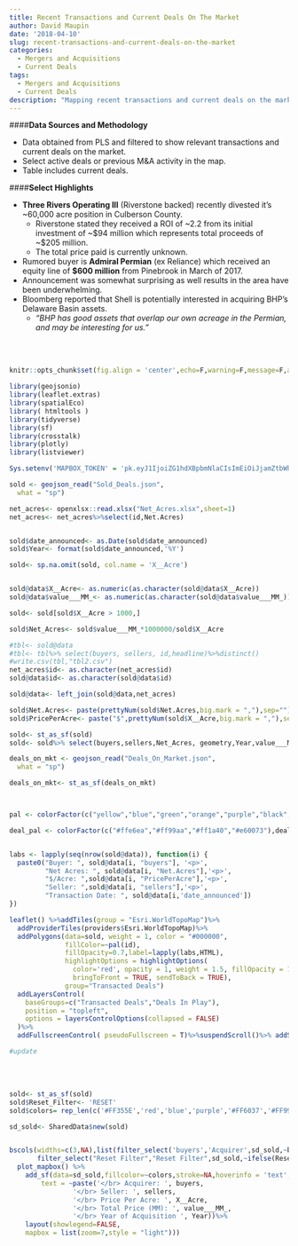 ```yaml
---
title: Recent Transactions and Current Deals On The Market
author: David Maupin
date: '2018-04-10'
slug: recent-transactions-and-current-deals-on-the-market
categories:
  - Mergers and Acquisitions
  - Current Deals
tags:
  - Mergers and Acquisitions
  - Current Deals
description: "Mapping recent transactions and current deals on the market. Data sourced from PLS starting in 2017."
---
```



####**Data Sources and Methodology**

* Data obtained from PLS and filtered to show relevant transactions and current deals on the market.
* Select active deals or previous M&A activity in the map.
* Table includes current deals.

####**Select Highlights**

* **Three Rivers Operating III** (Riverstone backed) recently divested it's ~60,000 acre position in Culberson County.
    + Riverstone stated they received a ROI of ~2.2 from its initial investment of ~$94 million which represents total proceeds of ~$205 million.
    + The total price paid is currently unknown.
* Rumored buyer is **Admiral Permian** (ex Reliance) which received an equity line of **$600 million** from Pinebrook in March of 2017.
* Announcement was somewhat surprising as well results in the area have been underwhelming.
* Bloomberg reported that Shell is potentially interested in acquiring BHP's Delaware Basin assets.
    + *"BHP has good assets that overlap our own acreage in the Permian, and may be interesting for us."*
    

<br>
<br>


```r
knitr::opts_chunk$set(fig.align = 'center',echo=F,warning=F,message=F,asis=F)
```


```r
library(geojsonio)
library(leaflet.extras)
library(spatialEco)
library( htmltools )
library(tidyverse)
library(sf)
library(crosstalk)
library(plotly)
library(listviewer)
```


```r
Sys.setenv('MAPBOX_TOKEN' = 'pk.eyJ1IjoiZG1hdXBpbmNlaCIsImEiOiJjamZtbWhqdHMwdTQzMzNvZGdpc2x4bzlxIn0.eIDdIjeaDK-x7Q8uZgdJGg')
```


```r
sold <- geojson_read("Sold_Deals.json",
  what = "sp")

net_acres<- openxlsx::read.xlsx("Net_Acres.xlsx",sheet=1)
net_acres<- net_acres%>%select(id,Net.Acres)


sold$date_announced<- as.Date(sold$date_announced)
sold$Year<- format(sold$date_announced,'%Y')
```



```r
sold<- sp.na.omit(sold, col.name = 'X__Acre')


sold@data$X__Acre<- as.numeric(as.character(sold@data$X__Acre))
sold@data$value___MM_<- as.numeric(as.character(sold@data$value___MM_))

sold<- sold[sold$X__Acre > 1000,]

sold$Net_Acres<- sold$value___MM_*1000000/sold$X__Acre

#tbl<- sold@data
#tbl<- tbl%>% select(buyers, sellers, id,headline)%>%distinct()
#write.csv(tbl,"tbl2.csv")
net_acres$id<- as.character(net_acres$id)
sold@data$id<- as.character(sold@data$id)

sold@data<- left_join(sold@data,net_acres)

sold$Net.Acres<- paste(prettyNum(sold$Net.Acres,big.mark = ","),sep="")
sold$PricePerAcre<- paste("$",prettyNum(sold$X__Acre,big.mark = ","),sep="")


```



```r
sold<- st_as_sf(sold)
sold<- sold%>% select(buyers,sellers,Net_Acres, geometry,Year,value___MM_,X__Acre,hexColor)
```

```r
deals_on_mkt <- geojson_read("Deals_On_Market.json",
  what = "sp")

deals_on_mkt<- st_as_sf(deals_on_mkt)




```



```r
pal <- colorFactor(c("yellow","blue","green","orange","purple","black","#ace600","#00ffff","#666633"), sold$id)

deal_pal <- colorFactor(c("#ffe6ea","#ff99aa","#ff1a40","#e60073"),deals_in_play$id)


labs <- lapply(seq(nrow(sold@data)), function(i) {
  paste0("Buyer: ", sold@data[i, "buyers"], '<p>',
         "Net Acres: ", sold@data[i, "Net.Acres"],'<p>',
         "$/Acre: ",sold@data[i, "PricePerAcre"],'<p>',
         "Seller: ",sold@data[i, "sellers"],'<p>',
         "Transaction Date: ", sold@data[i,'date_announced']) 
})

leaflet() %>%addTiles(group = "Esri.WorldTopoMap")%>%
  addProviderTiles(providers$Esri.WorldTopoMap)%>%
  addPolygons(data=sold, weight = 1, color = "#000000",
              fillColor=~pal(id),
              fillOpacity=0.7,label=lapply(labs,HTML),
              highlightOptions = highlightOptions(
                color='red', opacity = 1, weight = 1.5, fillOpacity = 1,
                bringToFront = TRUE, sendToBack = TRUE),
              group="Transacted Deals") 
  addLayersControl(
    baseGroups=c("Transacted Deals","Deals In Play"),
    position = "topleft",
    options = layersControlOptions(collapsed = FALSE)
  )%>%
  addFullscreenControl( pseudoFullscreen = T)%>%suspendScroll()%>% addScaleBar(position="topleft")

#update

```
<br>
<br>

```r
sold<- st_as_sf(sold)
sold$Reset_Filter<- 'RESET'
sold$colors= rep_len(c('#FF355E','red','blue','purple','#FF6037','#FF9933','#FFFF66','#CCFF00','#AAF0D1','#FF6EFF','#FF00CC'),length.out=200)
```

```r
sd_sold<- SharedData$new(sold)


bscols(widths=c(3,NA),list(filter_select('buyers','Acquirer',sd_sold,~buyers),
       filter_select("Reset Filter","Reset Filter",sd_sold,~ifelse(Reset_Filter=="RESET","YES","NO"))),
  plot_mapbox() %>%
    add_sf(data=sd_sold,fillcolor=~colors,stroke=NA,hoverinfo = 'text',
        text = ~paste('</br> Acquirer: ', buyers,
                '</br> Seller: ', sellers,
                '</br> Price Per Acre: ', X__Acre,
                '</br> Total Price (MM): ', value___MM_,
                '</br> Year of Acquisition ', Year))%>%
    layout(showlegend=FALSE,
    mapbox = list(zoom=7,style = "light")))


```



